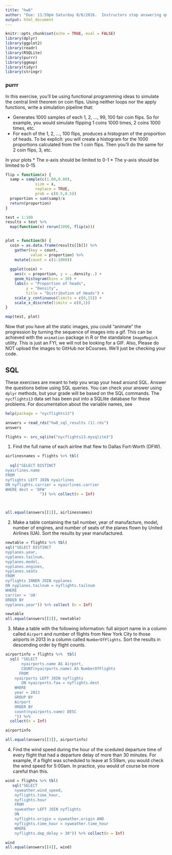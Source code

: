```yaml
---
title: "hw8"
author: "Due: 11:59pm Saturday 8/6/2016.  Instructors stop answering questions at 5pm."
output: html_document
---
```


```r
knitr::opts_chunk$set(echo = TRUE, eval = FALSE)
library(dplyr)
library(ggplot2)
library(readr)
library(RSQLite)
library(purrr)
library(ggmap)
library(tidyr)
library(stringr)
```

### purrr

In this exercise, you'll be using functional programming ideas to simulate the central limit theorem on coin flips.  Using neither loops nor the apply functions, write a simulation pipeline that:

* Generates 1000 samples of each 1, 2, ..., 99, 100 fair coin flips.  So for example, you would simulate flipping 1 coins 1000 times, 2 coins 1000 times, etc.
* For each of the 1, 2, ..., 100 flips, produces a histogram of the proportion of heads.  To be explicit: you will create a histogram for the 1000 proportions calculated from the 1 coin flips.  Then you'll do the same for 2 coin flips, 3, etc.

In your plots
* The x-axis should be limited to 0-1
* The y-axis should be limited to 0-15


```r

flip = function(x) {
  samp = sample(c(1.00,0.00), 
             size = x, 
             replace = TRUE,
             prob = c(0.5,0.5))
  proportion = sum(samp)/x
  return(proportion)
}

test = 1:100
results = test %>% 
  map(function(x) rerun(1000, flip(x)))


plot = function(b) {
  coin = as.data.frame(results[[b]]) %>%
    gather(key = count,
           value = proportion) %>% 
    mutate(count = c(1:1000))
  
  ggplot(coin) +
    aes(x = proportion, y = ..density..) +
    geom_histogram(bins = 30) +
    labs(x = "Proportion of heads",
         y = "Density",
         title = "Distribution of Heads") +
    scale_y_continuous(limits = c(0,15)) +
    scale_x_discrete(limits = c(0,1))
}

map(test, plot)
```

Now that you have all the static images, you could "animate" the progression by turning the sequence of images into a gif.  This can be achieved with the `animation` package in R or the standalone `ImageMagick` utility.  This is just an FYI, we will not be looking for a GIF.  Also, Please do NOT upload the images to GitHub nor bCourses.  We'll just be checking your code.

## SQL

These exercises are meant to help you wrap your head around SQL.  Answer the questions below using SQL queries.  You can check your answer using `dplyr` methods, but your grade will be based on the SQL commands.  The `nycflights13` data set has been put into a SQLlite database for these problems.  For documentation about the variable names, see

```r
help(package = "nycflights13")

answers = read_rds("hw8_sql_results (1).rds")
answers
```

```r
flights <- src_sqlite("nycflights13.mysqlite3")
```


1. Find the full name of each airline that flew to Dallas Fort-Worth (DFW).
```r



airlinesnames = flights %>% tbl(
  
  sql("SELECT DISTINCT 
nyairlines.name
FROM 
nyflights LEFT JOIN nyairlines 
ON nyflights.carrier = nyairlines.carrier
WHERE dest = 'DFW'
               ")) %>% collect(n = Inf)



all.equal(answers[[1]], airlinesnames)

```

2. Make a table containing the tail number, year of manufacture, model, number of engines, and number of seats of the planes flown by United Airlines (UA).  Sort the results by year manufactured.

```r

newtable = flights %>% tbl(
sql("SELECT DISTINCT
nyplanes.year, 
nyplanes.tailnum, 
nyplanes.model, 
nyplanes.engines,
nyplanes.seats
FROM 
nyflights INNER JOIN nyplanes
ON nyplanes.tailnum = nyflights.tailnum 
WHERE 
carrier = 'UA'
ORDER BY
nyplanes.year")) %>% collect (n = Inf)

newtable
all.equal(answers[[2]], newtable)
```

3. Make a table with the following information: full airport name in a column called `Airport` and number of flights from New York City to those airports in 2013 in a column called `NumberOfFlights`.  Sort the results in descending order by flight counts.
```r

airportinfo = flights %>%  tbl(
  sql( "SELECT 
       nyairports.name AS Airport, 
       COUNT(nyairports.name) AS NumberOfFlights
      FROM 
    nyairports LEFT JOIN nyflights
       ON nyairports.faa = nyflights.dest
    WHERE 
    year = 2013
    GROUP BY
    Airport
    ORDER BY
    count(nyairports.name) DESC
    ")) %>% 
  collect(n = Inf)

airportinfo 

all.equal(answers[[3]], airportinfo)


```

4. Find the wind speed during the hour of the sceduled departure time of every flight that had a departure delay of more than 30 minutes.  For example, if a flight was scheduled to leave at 5:59am, you would check the wind speed for 5:00am.  In practice, you would of course be more careful than this.
```r

wind = flights %>% tbl(
   sql("SELECT
    nyweather.wind_speed,
    nyflights.time_hour,
    nyflights.hour
    FROM 
    nyweather LEFT JOIN nyflights
    ON 
    nyflights.origin = nyweather.origin AND 
    nyflights.time_hour = nyweather.time_hour
    WHERE 
    nyflights.dep_delay > 30")) %>% collect(n = Inf)

wind
all.equal(answers[[4]], wind)

```